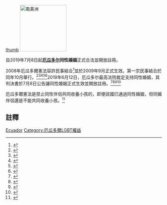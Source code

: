{{SSU}}
[[file:LGBT_flag_map_of_Ecuador.svg|thumb]]
[[File:State recognition of same-sex relationships (South America).svg|thumb|left|150px|'''南美洲''' 
{{legend|#002255|同性婚姻}}
{{legend|#0066FF|承認其他形式的同性結合}}
{{legend|#cccccc|不承認或現狀未知}}
<!--{{legend|#FFD42A|法案考慮中}}-->
<!--Not in the map{{legend|#ec8028|禁止同性婚姻}}-->
{{legend|#e73e21|禁止同性婚姻及其他形式的同性結合}}
<!-- not currently used on this map {{legend|#D42AFF|只承認外國同性婚姻}} -->
{{legend|#f9dc36|同性性行為非法}}]]

自2019年7月8日起'''[[厄瓜多尔|厄瓜多尔]]同性婚姻'''正式合法並開放註冊。

2008年厄瓜多爾憲法容許民事結合<ref>{{Cite web |url=http://www.365gay.com/news/new-ecuador-constitution-includes-gay-rights-guarantees |title=New Ecuador constitution includes gay rights guarantees |accessdate=2011-07-02 |archive-date=2011-06-05 |archive-url=https://web.archive.org/web/20110605124217/http://www.365gay.com/news/new-ecuador-constitution-includes-gay-rights-guarantees |dead-url=yes }}</ref>並於2009年9月正式生效。第一宗民事結合於同年10月舉行。<ref>{{Cite web |url=http://blogdelimagay.blogspot.com/2009/10/se-realizo-primeraunion-civil.html |title=Se realizó primera unión civil homosexual en Ecuador |accessdate=2011-07-02 |archive-date=2011-10-09 |archive-url=https://web.archive.org/web/20111009104302/http://blogdelimagay.blogspot.com/2009/10/se-realizo-primeraunion-civil.html |dead-url=no }}</ref><ref>{{Cite web |url=http://www.elsalvador.com/mwedh/nota/nota_opinion.asp?idCat=6342&idArt=4068556 |title=Legalización de uniones homosexuales en Ecuador |accessdate=2011-07-02 |archive-date=2011-06-15 |archive-url=https://web.archive.org/web/20110615025825/http://www.elsalvador.com/mwedh/nota/nota_opinion.asp?idCat=6342&idArt=4068556 |dead-url=no }}</ref><ref>{{Cite web |url=http://www.sentidog.com/article.php?id_news=25118 |title=Se realizó primera unión civil homosexual en Ecuador |accessdate=2011-07-02 |archive-date=2009-10-18 |archive-url=https://web.archive.org/web/20091018035515/http://www.sentidog.com/article.php?id_news=25118 |dead-url=yes }}</ref><ref>{{Cite web |url=http://www.eradio.com.mx/enews/?noticia=5237 |title=Ecuador celebró la primera unión de hecho entre personas del mismo sexo, desatando la indignación de la iglesia católica |access-date=2011-07-02 |archive-url=https://web.archive.org/web/20110722223205/http://www.eradio.com.mx/enews/?noticia=5237 |archive-date=2011-07-22 |dead-url=yes }}</ref><ref>{{Cite web |url=http://www.dosmanzanas.com/2009/10/ecuador-celebro-la-primera-union-de-hecho-entre-personas-del-mismo-sexo-desatando-la-indignacion-de-la-iglesia-catolica.html |title=Ecuador celebró la primera unión de hecho entre personas del mismo sexo, desatando la indignación de la iglesia católica |accessdate=2011-07-02 |archive-date=2012-09-06 |archive-url=https://www.webcitation.org/6ATSE1e6r?url=http://www.dosmanzanas.com/2009/10/ecuador-celebro-la-primera-union-de-hecho-entre-personas-del-mismo-sexo-desatando-la-indignacion-de-la-iglesia-catolica.html |dead-url=no }}</ref>2019年6月12日，厄瓜多尔最高法院裁定支持同性婚姻，其判決書於7月8日公告讓同性婚姻正式生效並開放註冊。<ref name="star">{{cite web|url=https://www.gaystarnews.com/article/ecuador-court-delays-ruling-same-sex-marriage/|title=Ecuador high court delays ruling on same-sex marriage|work=Gay Star News|date=2019-06-04|last=Crittenton|first=Anya|accessdate=2019-06-14|archive-date=2019-06-20|archive-url=https://web.archive.org/web/20190620233138/https://www.gaystarnews.com/article/ecuador-court-delays-ruling-same-sex-marriage/|dead-url=no}}</ref><ref name="tele">{{cite web|url=https://www.telesurtv.net/news/corte-constitucional-ecuador-matrimonio-igualitario-20190604-0031.html|title=Corte Constitucional de Ecuador aplaza decisión sobre matrimonio igualitario|work=telesur|date=2019-06-04|language=es|accessdate=2019-06-14|archive-date=2019-06-08|archive-url=https://web.archive.org/web/20190608075131/https://www.telesurtv.net/news/corte-constitucional-ecuador-matrimonio-igualitario-20190604-0031.html|dead-url=no}}</ref><ref>{{Cite web|url=https://www.cnn.com/2019/06/13/americas/ecuador-same-sex-marriage-intl/index.html|title=Ecuador's highest court legalizes same-sex marriage|last=CNN|first=Kara Fox and Ana Melgar Zuniga|website=CNN|access-date=2019-06-13|archive-date=2019-06-19|archive-url=https://web.archive.org/web/20190619062310/https://www.cnn.com/2019/06/13/americas/ecuador-same-sex-marriage-intl/index.html|dead-url=no}}</ref><ref>{{cite web|url=https://cuencahighlife.com/ecuador-records-first-official-same-sex-marriages-as-court-ruling-goes-into-effect|title=Ecuador records first official same-sex marriages as court ruling goes into effect|work=CuencaHighLife|date=2019-07-09|accessdate=2019-07-11|archive-date=2019-07-10|archive-url=https://web.archive.org/web/20190710234732/https://cuencahighlife.com/ecuador-records-first-official-same-sex-marriages-as-court-ruling-goes-into-effect/|dead-url=no}}</ref>

厄瓜多爾憲法是禁止同性伴侶共同收養小孩的，即便該國已通過同性婚姻，但同婚伴侶還是不能共同收養小孩。<ref>{{cite web|url=https://outrightinternational.org/region/ecuador|title=ECUADOR|work=OutRight Action International|accessdate=2020-06-24|archive-url=https://web.archive.org/web/20200624202120/https://outrightinternational.org/region/ecuador|archive-date=2020-06-24|dead-url=no}}</ref>

== 註釋 ==
{{Reflist|2}}

{{Status of same-sex unions}}
[[Category:各國同性婚姻|Ecuador]]
[[Category:厄瓜多爾LGBT權益|Category:厄瓜多爾LGBT權益]]